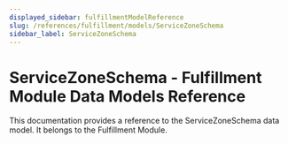 ```yaml
---
displayed_sidebar: fulfillmentModelReference
slug: /references/fulfillment/models/ServiceZoneSchema
sidebar_label: ServiceZoneSchema
---
```



# ServiceZoneSchema - Fulfillment Module Data Models Reference

This documentation provides a reference to the ServiceZoneSchema data model. It belongs to the Fulfillment Module.

<SourceCodeLink link="https://github.com/medusajs/medusa/blob/ed0dafb24c10a68d27745d9f4268e622f4d9912c/packages/modules/fulfillment/src/models/service-zone.ts#L18" />
